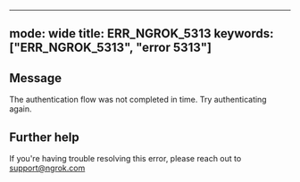 
---
mode: wide
title: ERR_NGROK_5313
keywords: ["ERR_NGROK_5313", "error 5313"]
---

## Message
The authentication flow was not completed in time. Try authenticating again.




## Further help
If you're having trouble resolving this error, please reach out to [support@ngrok.com](mailto:support@ngrok.com?subject=Help%20with%20ERR_NGROK_5313)


